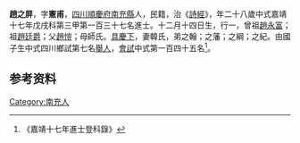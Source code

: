 {{明清人物信息框
| 姓名 = 趙之屏
| 原名 =
| 圖片名稱= 
| 圖片大小 =
| 圖片說明 = 
| 最高職務 =
| 國家 = 大明 
| 爵位 =
| 籍貫 = [[四川|四川]][[順慶府|順慶府]][[南充縣|南充縣]]
| 族裔 = 
| 字號 = 
| 諡號 =
| 出生日期 = 十二月十四日
| 出生地點 = 
| 逝世日期 = 卒年不詳 
| 逝世地點 =
| 墓葬 =
| 配偶 = 韓氏
| 親屬 = 曾祖[[趙永富|趙永富]]，祖[[趙廷爵|趙廷爵]]，父[[趙愷|趙愷]]，母師氏
| 出身 =
* 嘉靖十七年戊戌科同進士出身
| 經歷 =
| 著作 = 
}}
'''趙之屏'''{{BD|1511年||？年||}}，字'''憲甫'''，[[四川|四川]][[順慶府|順慶府]][[南充縣|南充縣]]人，民籍，治《[[詩經|詩經]]》，年二十八歲中式嘉靖十七年戊戌科第三甲第一百三十七名進士。十二月十四日生，行一，曾祖[[趙永富|趙永富]]；祖[[趙廷爵|趙廷爵]]；父[[趙愷|趙愷]]；母師氏。[[具慶下|具慶下]]，妻韓氏，弟之翰；之藩；之綱；之紀。由國子生中式四川鄉試第七名[[舉人|舉人]]，[[會試|會試]]中式第一百四十五名<ref>《嘉靖十七年進士登科錄》</ref>。

== 参考资料 ==
{{reflist}}

{{嘉靖十七年戊戌科殿试金榜}}

{{Authority control}}
{{DEFAULTSORT:}}
[[Category:南充人|Category:南充人]]


{{明朝人物小作品}}